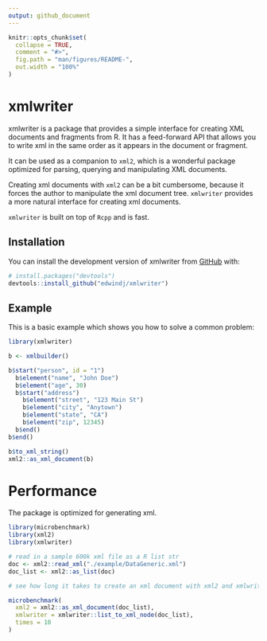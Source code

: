 ```yaml
---
output: github_document
---
```


<!-- README.md is generated from README.Rmd. Please edit that file -->

```r
knitr::opts_chunk$set(
  collapse = TRUE,
  comment = "#>",
  fig.path = "man/figures/README-",
  out.width = "100%"
)
```

# xmlwriter

<!-- badges: start -->
<!-- badges: end -->

xmlwriter is a package that provides a simple interface for creating XML documents 
and fragments from R. It has a feed-forward API that allows you to write xml 
in the same order as it appears in the document or fragment.

It can be used as a companion to `xml2`, which is a wonderful package optimized for parsing,
querying and manipulating XML documents. 

Creating xml documents with `xml2` can be a bit cumbersome, because it forces
the author to manipulate the xml document tree. 
`xmlwriter` provides a more natural interface for creating xml documents.

`xmlwriter` is built on top of `Rcpp` and is fast.


## Installation

You can install the development version of xmlwriter from [GitHub](https://github.com/) with:

``` r
# install.packages("devtools")
devtools::install_github("edwindj/xmlwriter")
```

## Example

This is a basic example which shows you how to solve a common problem:

```r
library(xmlwriter)

b <- xmlbuilder()

b$start("person", id = "1")
  b$element("name", "John Doe")
  b$element("age", 30)
  b$start("address")
    b$element("street", "123 Main St")
    b$element("city", "Anytown")
    b$element("state", "CA")
    b$element("zip", 12345)
  b$end()
b$end()

b$to_xml_string()
xml2::as_xml_document(b)
```


# Performance

The package is optimized for generating xml.

```r
library(microbenchmark)
library(xml2)
library(xmlwriter)

# read in a sample 600k xml file as a R list str
doc <- xml2::read_xml("./example/DataGeneric.xml")
doc_list <- xml2::as_list(doc)

# see how long it takes to create an xml document with xml2 and xmlwriter

microbenchmark(
  xml2 = xml2::as_xml_document(doc_list),
  xmlwriter = xmlwriter::list_to_xml_node(doc_list),
  times = 10
)

```
